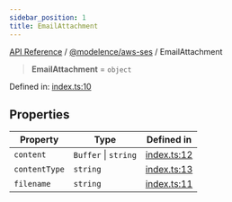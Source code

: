 ```yaml
---
sidebar_position: 1
title: EmailAttachment
---
```


[API Reference](/api-reference/@modelence/aws-ses/type-aliases/../../../index) / [@modelence/aws-ses](/api-reference/@modelence/aws-ses/type-aliases/../index) / EmailAttachment

> **EmailAttachment** = `object`

Defined in: [index.ts:10](https://github.com/modelence/modelence/blob/dc65f4ab5811f99563a21430d9b4fe4ef94bf293/packages/aws-ses/src/index.ts#L10)

## Properties

| Property | Type | Defined in |
| ------ | ------ | ------ |
| <a id="content"></a> `content` | `Buffer` \| `string` | [index.ts:12](https://github.com/modelence/modelence/blob/dc65f4ab5811f99563a21430d9b4fe4ef94bf293/packages/aws-ses/src/index.ts#L12) |
| <a id="contenttype"></a> `contentType` | `string` | [index.ts:13](https://github.com/modelence/modelence/blob/dc65f4ab5811f99563a21430d9b4fe4ef94bf293/packages/aws-ses/src/index.ts#L13) |
| <a id="filename"></a> `filename` | `string` | [index.ts:11](https://github.com/modelence/modelence/blob/dc65f4ab5811f99563a21430d9b4fe4ef94bf293/packages/aws-ses/src/index.ts#L11) |
